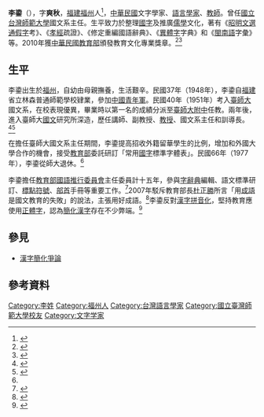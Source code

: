 {{Infobox academic
| name               = 李鍌
| image              = 
| image_size         = 
| caption            = 
| gender             = 男
| birth_date         = {{Birth date and age|1927|5|14}}
| birth_place        = {{ROC-1912|福建省}}[[福州市|福州市]]
| nationality        = {{ROC}}
| occupation         = [[教師|教師]]、文字學家、語言學家
| educate            = 
* [[國立台灣師範大學|國立台灣師範大學]]國文研究所碩士<br>（1962年）
* [[國立台灣師範大學|臺灣省立師範學院]]國文學系學士<br>（1955年）
* [[福建教育学院|福建省立林森普通師範學校]]肄業<br>（1948年）
| past               = 
* [[中國青年軍|中國青年軍]]
* [[台灣省|台灣省]]小學教師
* 國立台灣師範大學附屬中學教師
* 國立台灣師範大學講師、副教授、教授
* 國立台灣師範大學國文系主任兼國文研究所所長
* 國立台灣師範大學訓導長
* [[中華民國教育部|教育部]]學術審議委員會常務委員
* [[教育部國語推行委員會|教育部國語推行委員會]]主任委員<ref>{{cite web |title=歷任教育主管 |url=http://history.moe.gov.tw/employee.asp?id=386 |website=中華民國教育部 |accessdate=2020-10-31 |archive-date=2016-03-29 |archive-url=https://web.archive.org/web/20160329125847/http://history.moe.gov.tw/employee.asp?id=386 |dead-url=no }}</ref>
* [[國立編譯館|國立編譯館]]國小國語科教科書編審委員會主任委員
* 教育部人文及社會學科教育指導委員會國語文學科組召集人
* 教育部人文及社會學科教育指導委員會執行秘書
* 世界華文教育協進會理事長<ref>{{cite journal |author1=陳韻如、戚恕平 |title=家事國事天下事，事事關心——訪華文會摯友李鍌大師 |journal=華文世界 世界華語文教育學會 |issue=201312 (112期) |page=119-122頁 |url=http://lawdata.com.tw/tw/detail.aspx?no=291989 |accessdate=2020-10-31}}</ref>
* 中國文字學會理事長
* 中國聲韻學會常務理監事
* 中國訓詁學會常務理監事
* 中華民國孔孟學會常務理事
* 《孔孟學報》、《孔孟月刊》主編
* 北京國際儒學聯合會理事
| workplaces         = [[教育部國語推行委員會|教育部國語推行委員會]]
| main_interests     = [[語言學|語言學]]、[[文字學|文字學]]
| notable_works      = 《[[昭明文選|昭明文選]][[通假字|通假字]]考》<br>《[[孝經|孝經]]疏證》<br>《修定重編[[國語|國語]]辭典》
}}

'''李鍌'''（{{bd|1927年|5月14日|catIdx=}}），字'''爽秋'''，[[福建省_(1912年－1949年)|福建]][[福州|福州]]人<ref>{{cite web |title=第七屆(2007)傑出校友 李鍌 |url=http://archives.lib.ntnu.edu.tw/c4/c4_5_86.jsp |website=國立臺灣師範大學 |accessdate=2021-02-26}}</ref>，[[中華民國|中華民國]]文字學家、[[語言學家|語言學家]]、[[教師|教師]]。曾任[[國立台灣師範大學|國立台灣師範大學]]國文系主任。生平致力於整理[[國字|國字]]及推廣[[儒學|儒學]]文化，著有《[[昭明文選|昭明文選]][[通假字|通假字]]考》、《[[孝經|孝經]]疏證》、《修定重編國語辭典》、《[[異體字|異體字]]字典》和《[[閩南語|閩南語]]字彙》等。2010年獲[[中華民國教育部|中華民國教育部]]頒發教育文化專業獎章。<ref name="李鍌老師獲教育部文化獎章">{{cite news |author1=馬杰堯 |title=影音》常用國字的統整者 臺師大國文系李鍌老師獲教育部文化獎章 |url=http://pr.ntnu.edu.tw/news/index.php?mode=data&id=8162 |accessdate=2021-02-26 |work=國立臺灣師範大學秘書室公共事務中心 |date=2010-06-22}}</ref><ref>{{cite web |author1=陳新雄 |title=李鍌老師 |url=http://ch.ntnu.edu.tw/files/archive/634_73255921.pdf |website=國立台灣師範大學 }}{{Dead link}}</ref>

== 生平 ==
李鍌出生於[[福州|福州]]，自幼由母親撫養，生活艱辛。民國37年（1948年），李鍌自[[福建省_(中華民國)|福建]]省立林森普通師範學校肄業，參加[[中國青年軍|中國青年軍]]。民國40年（1951年）考入[[臺師大|臺師大]]國文系，在校表現優異，畢業時以第一名的成績分派至[[臺師大附中|臺師大附中]]任教。兩年後，進入臺師大[[國語|國文]]研究所深造，歷任講師、副教授、[[教授|教授]]、國文系主任和訓導長。<ref>{{cite news |author1=李明宗 |title=今天的台灣英雄：李鍌編修辭典字斟句酌 |url=https://www.taiwannews.com.tw/ch/news/1089879 |accessdate=2021-04-17 |work=中央社 |date=2009-10-24 |archive-date=2021-04-18 |archive-url=https://web.archive.org/web/20210418175730/https://www.taiwannews.com.tw/ch/news/1089879 |dead-url=no }}</ref><ref>{{cite news |author1=肖燕 |title=台学界：两岸应深化文化教育交流合作 弘扬中华文化 |url=http://www.taiwan.cn/zt/wj/lt/jl/200907/t20090713_950087.htm |accessdate=2020-10-31 |work=新华网 |date=2009-07-13 |archive-date=2015-04-05 |archive-url=https://web.archive.org/web/20150405135018/http://www.taiwan.cn/zt/wj/lt/jl/200907/t20090713_950087.htm |dead-url=no }}</ref>

在擔任臺師大國文系主任期間，李鍌提高招收外籍留華學生的比例，增加和外國大學合作的機會，接受[[中華民國教育部|教育部]]委託研訂「常用[[國字|國字]]標準字體表」。民國66年（1977年），李鍌從師大退休。<ref name="李鍌老師獲教育部文化獎章"></ref>

李鍌擔任[[教育部國語推行委員會|教育部國語推行委員會]]主任委員計十五年，參與[[辭典|字辭典]]編輯、語文標準研訂、[[標點符號|標點符號]]、[[部首|部首]]手冊等重要工作。<ref>{{cite news |author1=楊惠芳 |title=李鍌獲頒教育文化獎章 |url=https://www.mdnkids.com/search_content.asp?Serial_NO=%2065872 |accessdate=2021-02-26 |work=國語日報 |date=2010-02-26}}</ref>2007年駁斥教育部長[[杜正勝|杜正勝]]所言「用[[成語|成語]]是國文教育的失敗」的說法，主張用好成語。<ref>{{cite news |title=教長成語看法 李鍌：部長搞錯 |url=https://www.merit-times.com.tw/NewsPage.aspx?unid=37372 |accessdate=2020-10-31 |work=人間福報 |date=2007-01-26}}</ref>李鍌反對[[漢字拼音化|漢字拼音化]]，堅持教育應使用[[正體字|正體字]]，認為[[簡化漢字|簡化漢字]]存在不少弊端。<ref>{{cite journal |author1=李鍌 |title=從學術觀點看「正體字」與「簡化字」 |journal=語文建設通訊(香港) |url=http://huayuqiao.org/DOCC/DOC099/NO_008.php |date=2011-12 |page=8-13 |access-date=2021-05-14 |archive-date=2021-05-14 |archive-url=https://web.archive.org/web/20210514140831/http://huayuqiao.org/DOCC/DOC099/NO_008.php |dead-url=no }}</ref>

== 參見 ==
* [[漢字簡化爭論|漢字簡化爭論]]

== 參考資料 ==
{{Reflist|2}}

[[Category:李姓|Category:李姓]]
[[Category:福州人|Category:福州人]]
[[Category:台灣語言學家|Category:台灣語言學家]]
[[Category:國立臺灣師範大學校友|Category:國立臺灣師範大學校友]]
[[Category:文字学家|Category:文字学家]]